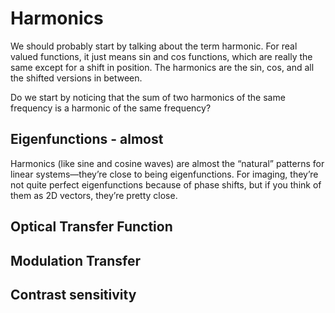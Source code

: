# Harmonics {#sec-optics-harmonics}

We should probably start by talking about the term harmonic.  For real valued functions, it just means sin and cos functions, which are really the same except for a shift in position.  The harmonics are the sin, cos, and all the shifted versions in between.

Do we start by noticing that the sum of two harmonics of the same frequency is a harmonic of the same frequency?

## Eigenfunctions - almost

Harmonics (like sine and cosine waves) are almost the “natural” patterns for linear systems—they’re close to being eigenfunctions. For imaging, they’re not quite perfect eigenfunctions because of phase shifts, but if you think of them as 2D vectors, they’re pretty close.

## Optical Transfer Function

## Modulation Transfer

## Contrast sensitivity


